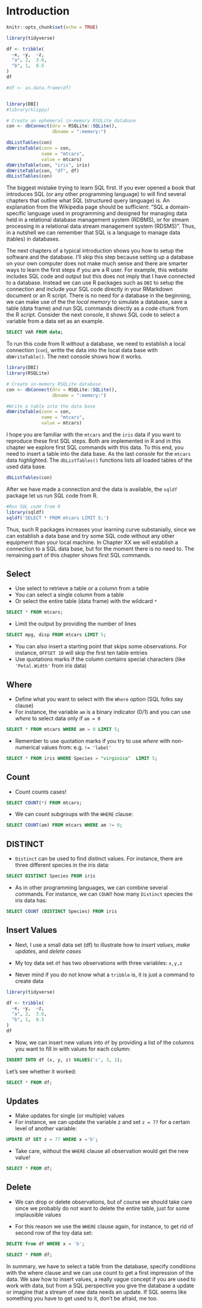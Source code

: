 # Introduction

```r
knitr::opts_chunk$set(echo = TRUE)

library(tidyverse)

df <- tribble(
  ~x, ~y,  ~z,
  "a", 2,  3.6,
  "b", 1,  8.5
)
df

#df <- as.data.frame(df)


library(DBI)
#library(klippy)

# Create an ephemeral in-memory RSQLite database
con <- dbConnect(drv = RSQLite::SQLite(), 
                 dbname = ":memory:")

dbListTables(con)
dbWriteTable(conn = con, 
             name = "mtcars", 
             value = mtcars)
dbWriteTable(con, "iris", iris)
dbWriteTable(con, "df", df)
dbListTables(con)
```

The biggest mistake trying to learn SQL first. If you ever opened a book that introduces SQL (or any other programming language) to will find several chapters that outline what SQL (structured query language) is. An explanation from the Wikipedia page should be sufficient: "SQL a domain-specific language used in programming and designed for managing data held in a relational database management system (RDBMS), or for stream processing in a relational data stream management system (RDSMS)". Thus, in a nutshell we can remember that SQL is a language to manage data (tables) in databases. 

The next chapters of a typical introduction shows you how to setup the software and the database. I'll skip this step because setting up a database on your own computer does not make much sense and there are smarter ways to learn the first steps if you are a R user. For example, this website includes SQL code and output but this does not imply that I have connected to a database. Instead we can use R packages such as `DBI` to setup the connection and include your SQL code directly in your RMarkdown document or an R script. There is no need for a database in the beginning, we can make use of the the *local memory* to simulate a database, save a table (data frame) and run SQL commands directly as a code chunk from the R script. Consider the next console, it shows SQL code to select a variable from a data set as an example.

```sql
SELECT VAR FROM data;
```


To run this code from R without a database, we need to establish a local connection (`con`), writte the data into the local data base with `dbWriteTable()`. The next console shows how it works. 

```r
library(DBI)
library(RSQLite)

# Create in-memory RSQLite database
con <- dbConnect(drv = RSQLite::SQLite(), 
                 dbname = ":memory:")

#Write a table into the data base
dbWriteTable(conn = con, 
             name = "mtcars", 
             value = mtcars)
```

I hope you are familiar with the `mtcars` and the `iris` data if you want to reproduce these first SQL steps. Both are implemented in R and in this chapter we explore first SQL commands with this data. To this end, you need to insert a table into the data base. As the last console for the `mtcars` data highlighted. The `dbListTables()` functions lists all loaded tables of the used data base.

```r
dbListTables(con)
```

After we have made a connection and the data is available, the `sqldf` package let us run SQL code from R.

```r
#Run SQL code from R
library(sqldf)
sqldf('SELECT * FROM mtcars LIMIT 5;')
```

Thus, such R packages increases your learning curve substanially, since we can establish a data base and try some SQL code without any other equipment than your local machine. In Chapter XX we will establish a connection to a SQL data base, but for the moment there is no need to. The remaining part of this chapter shows first SQL commands.

## Select

-   Use select to retrieve a table or a column from a table
-   You can select a single column from a table
-   Or select the entire table (data frame) with the wildcard `*`

```sql
SELECT * FROM mtcars;
```

-   Limit the output by providing the number of lines

```sql
SELECT mpg, disp FROM mtcars LIMIT 5;
```

-   You can also insert a starting point that skips some observations. For instance, `OFFSET 10` will skip the first ten table entries
-   Use quotations marks if the column contains special characters (like `'Petal.Width'` from iris data)

## Where

-   Define what you want to select with the `Where` option (SQL folks say clause)
-   For instance, the variable `am` is a binary indicator (0/1) and you can use *where* to select data only if `am = 0`

```sql
SELECT * FROM mtcars WHERE am = 0 LIMIT 5;
```

-   Remember to use quotation marks if you try to use *where* with non-numerical values from: e.g. `!= 'label'`

```sql
SELECT * FROM iris WHERE Species = "virginica"  LIMIT 5;
```

## Count

-   Count counts cases!

```sql
SELECT COUNT(*) FROM mtcars;
```

-   We can count subgroups with the `WHERE` clause:

```sql
SELECT COUNT(am) FROM mtcars WHERE am != 0;
```

## DISTINCT

-   `Distinct` can be used to find distinct values. For instance, there are three different species in the iris data:

```sql
SELECT DISTINCT Species FROM iris
```

-   As in other programming languages, we can combine several commands. For instance, we can `COUNT` how many `Distinct` species the iris data has:

```sql
SELECT COUNT (DISTINCT Species) FROM iris
```

## Insert Values

-   Next, I use a small data set (df) to illustrate how to *insert values*, *make updates*, and *delete cases*

-   My toy data set `df` has two observations with three variables: `x,y,z`

-   Never mind if you do not know what a `tribble` is, it is just a command to create data

```r
library(tidyverse)

df <- tribble(
  ~x, ~y,  ~z,
  "a", 2,  3.6,
  "b", 1,  8.5
)
df
```

-   Now, we can insert new values into `df` by providing a list of the columns you want to fill in with values for each column:

```sql
INSERT INTO df (x, y, z) VALUES('c', 3, 1);
```

Let's see whether it worked:

```sql
SELECT * FROM df;
```

## Updates

-   Make updates for single (or multiple) values
-   For instance, we can update the variable z and set `z = 77` for a certain level of another variable:

```sql
UPDATE df SET z = 77 WHERE x ='b';
```

-   Take care, without the `WHERE` clause all observation would get the new value!

```sql
SELECT * FROM df;
```

## Delete

-   We can drop or delete observations, but of course we should take care since we probably do not want to delete the entire table, just for some implausible values

-   For this reason we use the `WHERE` clause again, for instance, to get rid of second row of the toy data set:

```sql
DELETE from df WHERE x = 'b';
```

```sql
SELECT * FROM df;
```

In summary, we have to select a table from the database, specify conditions with the where clause and we can use count to get a first impression of the data. We saw how to insert values, a really vague concept if you are used to work with data, but from a SQL perspective you give the database a update or imagine that a stream of new data needs an update. If SQL seems like something you have to get used to it, don't be afraid, me too.




